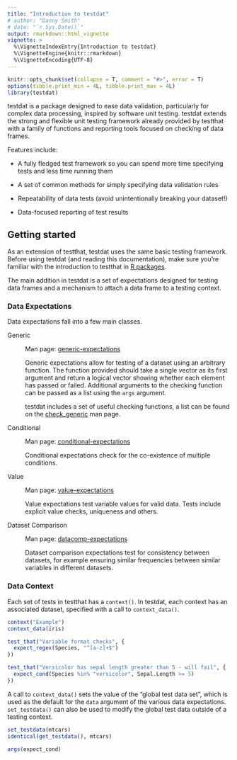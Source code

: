 ```yaml
---
title: "Introduction to testdat"
# author: "Danny Smith"
# date: "`r Sys.Date()`"
output: rmarkdown::html_vignette
vignette: >
  %\VignetteIndexEntry{Introduction to testdat}
  %\VignetteEngine{knitr::rmarkdown}
  %\VignetteEncoding{UTF-8}
---
```


```r
knitr::opts_chunk$set(collapse = T, comment = "#>", error = T)
options(tibble.print_min = 4L, tibble.print_max = 4L)
library(testdat)
```

testdat is a package designed to ease data validation, particularly for complex
data processing, inspired by software unit testing. testdat extends the strong
and flexible unit testing framework already provided by testthat with a family
of functions and reporting tools focused on checking of data frames.

Features include:

* A fully fledged test framework so you can spend more time specifying tests and
  less time running them

* A set of common methods for simply specifying data validation rules

* Repeatability of data tests (avoid unintentionally breaking your dataset!)

* Data-focused reporting of test results

## Getting started

As an extension of testthat, testdat uses the same basic testing framework.
Before using testdat (and reading this documentation), make sure you're familiar
with the introduction to testthat in
[R packages](http://r-pkgs.had.co.nz/tests.html).

The main addition in testdat is a set of expectations designed for testing data
frames and a mechanism to attach a data frame to a testing context.

### Data Expectations

Data expectations fall into a few main classes.

Generic

:   Man page: [generic-expectations](../help/generic-expectations)

    Generic expectations allow for testing of a dataset using an arbitrary
    function. The function provided should take a single vector as its first
    argument and return a logical vector showing whether each element has passed
    or failed. Additional arguments to the checking function can be passed as a
    list using the `args` argument.
  
    testdat includes a set of useful checking functions, a list can be found on
    the [check_generic](../help/check_generic) man page.
  
Conditional

:   Man page: [conditional-expectations](../help/conditional-expectations)

    Conditional expectations check for the co-existence of multiple conditions.

Value

:   Man page: [value-expectations](../help/value-expectations)

    Value expectations test variable values for valid data. Tests include
    explicit value checks, uniqueness and others.

Dataset Comparison

:   Man page: [datacomp-expectations](../help/datacomp-expectations)

    Dataset comparison expectations test for consistency between datasets, for
    example ensuring similar frequencies between similar variables in different
    datasets.

### Data Context

Each set of tests in testthat has a `context()`. In testdat, each context has an
associated dataset, specified with a call to `context_data()`.

```r
context("Example")
context_data(iris)

test_that("Variable format checks", {
  expect_regex(Species, "^[a-z]+$")
})

test_that("Versicolor has sepal length greater than 5 - will fail", {
  expect_cond(Species %in% "versicolor", Sepal.Length >= 5)
})
```

A call to `context_data()` sets the value of the "global test data set", which
is used as the default for the `data` argument of the various data expectations.
`set_testdata()` can also be used to modify the global test data outside of a
testing context.

```r
set_testdata(mtcars)
identical(get_testdata(), mtcars)

args(expect_cond)
```
